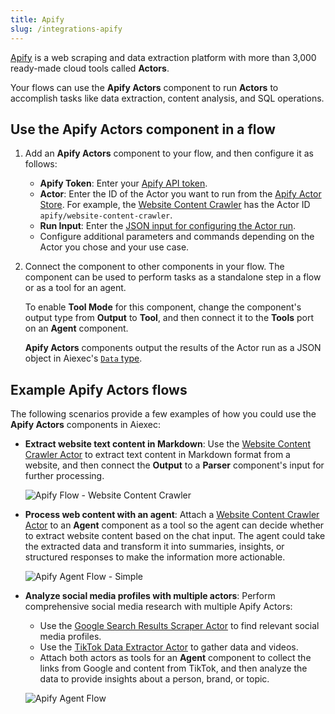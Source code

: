 ```yaml
---
title: Apify
slug: /integrations-apify
---
```



[Apify](https://apify.com/) is a web scraping and data extraction platform with more than 3,000 ready-made cloud tools called **Actors**.

Your flows can use the **Apify Actors** component to run **Actors** to accomplish tasks like data extraction, content analysis, and SQL operations.

## Use the Apify Actors component in a flow

1. Add an **Apify Actors** component to your flow, and then configure it as follows:

    * **Apify Token**: Enter your [Apify API token](https://docs.apify.com/platform/integrations/api).
    * **Actor**: Enter the ID of the Actor you want to run from the [Apify Actor Store](https://apify.com/store). For example, the [Website Content Crawler](https://apify.com/apify/website-content-crawler) has the Actor ID `apify/website-content-crawler`.
    * **Run Input**: Enter the [JSON input for configuring the Actor run](https://docs.apify.com/platform/actors/running-actors#input).
    * Configure additional parameters and commands depending on the Actor you chose and your use case.

2. Connect the component to other components in your flow.
The component can be used to perform tasks as a standalone step in a flow or as a tool for an agent.

    To enable **Tool Mode** for this component, change the component's output type from **Output** to **Tool**, and then connect it to the **Tools** port on an **Agent** component.

    **Apify Actors** components output the results of the Actor run as a JSON object in Aiexec's [`Data` type](/data-types#data).

## Example Apify Actors flows

The following scenarios provide a few examples of how you could use the **Apify Actors** components in Aiexec:

* **Extract website text content in Markdown**: Use the [Website Content Crawler Actor](https://apify.com/apify/website-content-crawler) to extract text content in Markdown format from a website, and then connect the **Output** to a **Parser** component's input for further processing.

    ![Apify Flow - Website Content Crawler](./apify_flow_wcc.png)

* **Process web content with an agent**: Attach a [Website Content Crawler Actor](https://apify.com/apify/website-content-crawler) to an **Agent** component as a tool so the agent can decide whether to extract website content based on the chat input. The agent could take the extracted data and transform it into summaries, insights, or structured responses to make the information more actionable.

    ![Apify Agent Flow - Simple](./apify_agent_flow_simple.png)

* **Analyze social media profiles with multiple actors**: Perform comprehensive social media research with multiple Apify Actors:

    * Use the [Google Search Results Scraper Actor](https://apify.com/apify/google-search-scraper) to find relevant social media profiles.
    * Use the [TikTok Data Extractor Actor](https://apify.com/clockworks/free-tiktok-scraper) to gather data and videos.
    * Attach both actors as tools for an **Agent** component to collect the links from Google and content from TikTok, and then analyze the data to provide insights about a person, brand, or topic.

    ![Apify Agent Flow](./apify_agent_flow.png)